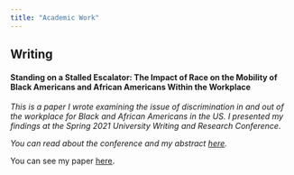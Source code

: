 ```yaml
---
title: "Academic Work"
---
```


## Writing

#### **Standing on a Stalled Escalator: The Impact of Race on the Mobility of Black Americans and African Americans Within the Workplace**

*This is a paper I wrote examining the issue of discrimination in and out of the workplace for Black and African Americans in the US. I presented my findings at the Spring 2021 University Writing and Research Conference.*

*You can read about the conference and my abstract [here](https://writingprogram.gwu.edu/university-writing-research-conference-program-spring-2021).*

You can see my paper [here](chrome-extension://efaidnbmnnnibpcajpcglclefindmkaj/https://36b2eda7ffa04135b2da5da4a9ecf263.app.posit.cloud/file_show?path=%2Fcloud%2Fproject%2Fwriting-sample.pdf).
